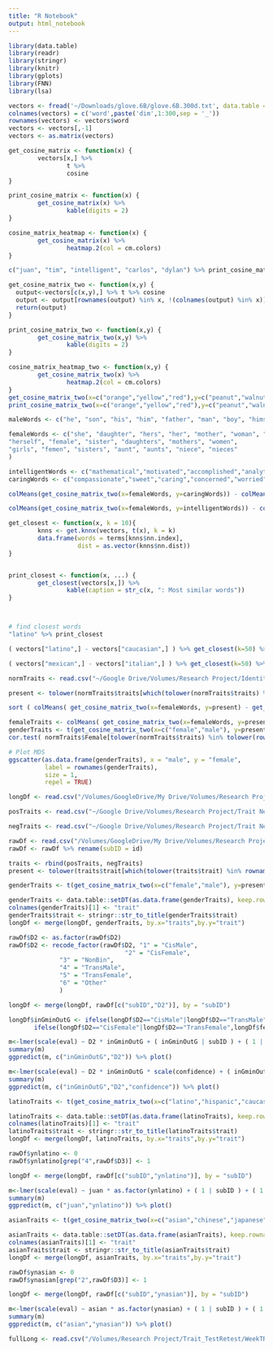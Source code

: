 ```yaml
---
title: "R Notebook"
output: html_notebook
---
```


```r
library(data.table)
library(readr)
library(stringr)
library(knitr)
library(gplots)
library(FNN)
library(lsa)
```


```r
vectors <- fread('~/Downloads/glove.6B/glove.6B.300d.txt', data.table = F,  encoding = 'UTF-8') 
colnames(vectors) = c('word',paste('dim',1:300,sep = '_'))
rownames(vectors) <- vectors$word
vectors <- vectors[,-1]
vectors <- as.matrix(vectors)
```


```r
get_cosine_matrix <- function(x) {
        vectors[x,] %>%
                t %>%
                cosine
}

print_cosine_matrix <- function(x) {
        get_cosine_matrix(x) %>%
                kable(digits = 2)
}

cosine_matrix_heatmap <- function(x) {
        get_cosine_matrix(x) %>%
                heatmap.2(col = cm.colors)
}

c("juan", "tim", "intelligent", "carlos", "dylan") %>% print_cosine_matrix
```

```r
get_cosine_matrix_two <- function(x,y) {
  output<-vectors[c(x,y),] %>% t %>% cosine 
  output <- output[rownames(output) %in% x, !(colnames(output) %in% x)]
  return(output)
}

print_cosine_matrix_two <- function(x,y) {
        get_cosine_matrix_two(x,y) %>%
                kable(digits = 2)
}

cosine_matrix_heatmap_two <- function(x,y) {
        get_cosine_matrix_two(x) %>%
                heatmap.2(col = cm.colors)
}
get_cosine_matrix_two(x=c("orange","yellow","red"),y=c("peanut","walnut","nut","fruit"))
print_cosine_matrix_two(x=c("orange","yellow","red"),y=c("peanut","walnut","nut","fruit"))
```


```r
maleWords <- c("he", "son", "his", "him", "father", "man", "boy", "himself", "male", "brother", "sons", "fathers", "men", "boys", "males", "brothers", "uncle", "uncles", "nephew", "nephews")

femaleWords <- c("she", "daughter", "hers", "her", "mother", "woman", "girl", 
"herself", "female", "sister", "daughters", "mothers", "women", 
"girls", "femen", "sisters", "aunt", "aunts", "niece", "nieces"
)

intelligentWords <- c("mathematical","motivated","accomplished","analytical","quantitative")
caringWords <- c("compassionate","sweet","caring","concerned","worried")
```

```r
colMeans(get_cosine_matrix_two(x=femaleWords, y=caringWords)) - colMeans(get_cosine_matrix_two(x=maleWords, y=caringWords))

colMeans(get_cosine_matrix_two(x=femaleWords, y=intelligentWords)) - colMeans(get_cosine_matrix_two(x=maleWords, y=intelligentWords))
```



```r
get_closest <- function(x, k = 10){
        knns <- get.knnx(vectors, t(x), k = k)
        data.frame(words = terms[knns$nn.index],
                   dist = as.vector(knns$nn.dist))
}


print_closest <- function(x, ...) {
        get_closest(vectors[x,]) %>%
                kable(caption = str_c(x, ": Most similar words"))
}



# find closest words
"latino" %>% print_closest
```

```r
( vectors["latino",] - vectors["caucasian",] ) %>% get_closest(k=50) %>% kable
```


```r
( vectors["mexican",] - vectors["italian",] ) %>% get_closest(k=50) %>% kable
```

```r
normTraits <- read.csv("~/Google Drive/Volumes/Research Project/Identities to Traits/Study 2/Cleaning/Output/Normative/normativeDfStudy12.csv", header = T)
```

```r
present <- tolower(normTraits$traits[which(tolower(normTraits$traits) %in% rownames(vectors))])

sort ( colMeans( get_cosine_matrix_two(x=femaleWords, y=present) - get_cosine_matrix_two(x=maleWords, y=present) ) )

femaleTraits <- colMeans( get_cosine_matrix_two(x=femaleWords, y=present))
genderTraits <- t(get_cosine_matrix_two(x=c("female","male"), y=present))
cor.test( normTraits$Female[tolower(normTraits$traits) %in% tolower(rownames(vectors))],femaleTraits )

# Plot MDS
ggscatter(as.data.frame(genderTraits), x = "male", y = "female",
          label = rownames(genderTraits),
          size = 1,
          repel = TRUE)
```

```r
longDf <- read.csv("/Volumes/GoogleDrive/My Drive/Volumes/Research Project/Metacognition/Study 1/input/confClean.csv")

posTraits <- read.csv("~/Google Drive/Volumes/Research Project/Trait Network_Behaviral/generating network/output/allPosCents.csv")

negTraits <- read.csv("~/Google Drive/Volumes/Research Project/Trait Network_Behaviral/generating network/output/allNegCents.csv")

rawDf <- read.csv("/Volumes/GoogleDrive/My Drive/Volumes/Research Project/Metacognition/Study 1/input/confRaw.csv")
rawDf <- rawDf %>% rename(subID = id)
```


```r
traits <- rbind(posTraits, negTraits)
present <- tolower(traits$trait[which(tolower(traits$trait) %in% rownames(vectors))])

genderTraits <- t(get_cosine_matrix_two(x=c("female","male"), y=present))

genderTraits <- data.table::setDT(as.data.frame(genderTraits), keep.rownames = TRUE)
colnames(genderTraits)[1] <- "trait"
genderTraits$trait <- stringr::str_to_title(genderTraits$trait)
longDf <- merge(longDf, genderTraits, by.x="traits",by.y="trait")
```


```r
rawDf$D2 <- as.factor(rawDf$D2)
rawDf$D2 <- recode_factor(rawDf$D2, "1" = "CisMale",
                                "2" = "CisFemale",
              "3" = "NonBin",
              "4" = "TransMale",
              "5" = "TransFemale",
              "6" = "Other"
              )

longDf <- merge(longDf, rawDf[c("subID","D2")], by = "subID")

longDf$inGminOutG <- ifelse(longDf$D2=="CisMale"|longDf$D2=="TransMale",longDf$male-longDf$female,
       ifelse(longDf$D2=="CisFemale"|longDf$D2=="TransFemale",longDf$female-longDf$male, NA))
```


```r
m<-lmer(scale(eval) ~ D2 * inGminOutG + ( inGminOutG | subID ) + ( 1 | traits), data=longDf)
summary(m)
ggpredict(m, c("inGminOutG","D2")) %>% plot()
```

```r
m<-lmer(scale(eval) ~ D2 * inGminOutG * scale(confidence) + ( inGminOutG + scale(confidence) | subID ) + ( 1 | traits), data=longDf)
summary(m)
ggpredict(m, c("inGminOutG","D2","confidence")) %>% plot()
```

```r
latinoTraits <- t(get_cosine_matrix_two(x=c("latino","hispanic","caucasian","white","juan"), y=present))

latinoTraits <- data.table::setDT(as.data.frame(latinoTraits), keep.rownames = TRUE)
colnames(latinoTraits)[1] <- "trait"
latinoTraits$trait <- stringr::str_to_title(latinoTraits$trait)
longDf <- merge(longDf, latinoTraits, by.x="traits",by.y="trait")

rawDf$ynlatino <- 0
rawDf$ynlatino[grep("4",rawDf$D3)] <- 1

longDf <- merge(longDf, rawDf[c("subID","ynlatino")], by = "subID")

```

```r
m<-lmer(scale(eval) ~ juan * as.factor(ynlatino) + ( 1 | subID ) + ( 1 | traits), data=longDf)
summary(m)
ggpredict(m, c("juan","ynlatino")) %>% plot()
```



```r
asianTraits <- t(get_cosine_matrix_two(x=c("asian","chinese","japanese"), y=present))

asianTraits <- data.table::setDT(as.data.frame(asianTraits), keep.rownames = TRUE)
colnames(asianTraits)[1] <- "trait"
asianTraits$trait <- stringr::str_to_title(asianTraits$trait)
longDf <- merge(longDf, asianTraits, by.x="traits",by.y="trait")

rawDf$ynasian <- 0
rawDf$ynasian[grep("2",rawDf$D3)] <- 1

longDf <- merge(longDf, rawDf[c("subID","ynasian")], by = "subID")
```

```r
m<-lmer(scale(eval) ~ asian * as.factor(ynasian) + ( 1 | subID ) + ( 1 | traits), data=longDf)
summary(m)
ggpredict(m, c("asian","ynasian")) %>% plot()
```


```r
fullLong <- read.csv("/Volumes/Research Project/Trait_TestRetest/WeekTRT/output/longChangeInds.csv", header = T)
```








